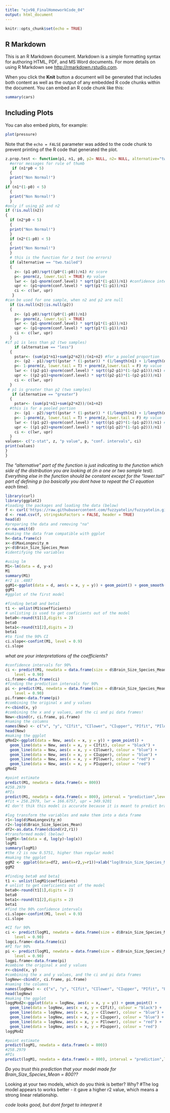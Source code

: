 ```yaml
---
title: "ejv98_FinalHomeworkCode_04"
output: html_document
---
```


```r
knitr::opts_chunk$set(echo = TRUE)
```

## R Markdown

This is an R Markdown document. Markdown is a simple formatting syntax for authoring HTML, PDF, and MS Word documents. For more details on using R Markdown see <http://rmarkdown.rstudio.com>.

When you click the **Knit** button a document will be generated that includes both content as well as the output of any embedded R code chunks within the document. You can embed an R code chunk like this:

```r
summary(cars)
```

## Including Plots

You can also embed plots, for example:

```r
plot(pressure)
```

Note that the `echo = FALSE` parameter was added to the code chunk to prevent printing of the R code that generated the plot.

<!-- [1] Write a simple R function, Z.prop.test(), that can perform one- or two-sample Z-tests for proportion data -->

```r
z.prop.test <- function(p1, n1, p0, p2= NULL, n2= NULL, alternative="two.tailed", conf.level=0.95){
  #error messages for rule of thumb
   if (n1*p0 < 5)
  {
  print("Non Normal!")
  }
if (n1*(1-p0) < 5)
  {
  print("Non Normal!")
  }
#only if using p2 and n2
if (!is.null(n2))
{
  if (n2*p0 < 5)
  {
  print("Non Normal!")
  }
  if (n2*(1-p0) < 5)
  {
  print("Non Normal!")
  }
  # this is the function for z test (no errors)
  if (alternative == "two.tailed")
  {
    z<- (p1-p0)/sqrt((p0*(1-p0))/n1) #z score
    p<- pnorm(z, lower.tail = TRUE) #p value
    lwr <- (p1-qnorm(conf.level) * sqrt(p1*(1-p1))/n1) #confidence intervals
    upr <- (p1+qnorm(conf.level) * sqrt(p1*(1-p1))/n1)
    ci <- c(lwr, upr)
   }
#can be used for one sample, when n2 and p2 are null
  if (is.null(n2)|is.null(p2))
  {
    z<- (p1-p0)/sqrt((p0*(1-p0))/n1)
    p<- pnorm(z, lower.tail = TRUE)
    lwr <- (p1-qnorm(conf.level) * sqrt(p1*(1-p1))/n1)
    upr <- (p1+qnorm(conf.level) * sqrt(p1*(1-p1))/n1)
    ci <- c(lwr, upr)
  }
#if p1 is less than p2 (two samples)
    if (alternative == "less")
  {
    pstar<- (sum(p1*n1)+sum(p2*n2))/(n1+n2) #for a pooled proportion
    z<- (p2 - p1)/sqrt((pstar * (1-pstar)) * (1/length(n1) + 1/length(n2))) #z score
    p<- 1-pnorm(z, lower.tail = T) + pnorm(z,lower.tail = F) #p value
    lwr <- ((p2-p1)-qnorm(conf.level) * sqrt((p2-p1)*(1-(p2-p1)))/n1) # ci intervals
    upr <- ((p2-p1)+qnorm(conf.level) * sqrt((p2-p1)*(1-(p2-p1)))/n1)
    ci <- c(lwr, upr)
  }
 # p1 is greater than p2 (two samples)
   if (alternative == "greater")
  {
    pstar<- (sum(p1*n1)+sum(p2*n2))/(n1+n2) 
  #this is for a pooled portion
    z<- (p1 - p2)/sqrt((pstar * (1-pstar)) * (1/length(n1) + 1/length(n2))) #z score
    p<- 1-pnorm(z, lower.tail = T) + pnorm(z,lower.tail = F) #p value
    lwr <- ((p1-p2)-qnorm(conf.level) * sqrt((p1-p2)*(1-(p1-p2)))/n1) #ci intervals
    upr <- ((p1-p2)+qnorm(conf.level) * sqrt((p1-p2)*(1-(p1-p2)))/n1)
    ci <- c(lwr, upr)
  }
values<- c("z-stat", z, "p value", p, "conf. intervals", ci)
print(values)
}
}
```

*The "alternative" part of the function is just indicating to the function which side of the distribution you are looking at (in a one or two sample test). Everything else in the function should be constant except for the "lower.tail" part of defining p (so basically you dont have to repeat the CI equation each time).*


<!-- [2] The dataset from Kamilar and Cooper has in it a large number of variables related to life history and body size. For this exercise, the end aim is to fit a simple linear regression model to predict longevity (MaxLongevity_m) measured in months from species’ brain size (Brain_Size_Species_Mean) measured in grams. Do the following for both longevity~brain size and log(longevity)~log(brain size): -->

```r
library(curl)
library(ggplot2)
#loading the packages and loading the data (below)
f <- curl('https://raw.githubusercontent.com/fuzzyatelin/fuzzyatelin.github.io/master/AN588_Fall21/KamilarAndCooperData.csv')
d <- read.csv(f, stringsAsFactors = FALSE, header = TRUE)
head(d)
#preparing the data and removing "na"
c<-na.omit(d) 
#making the data fram compatible with ggplot
h<-data.frame(c) 
x<-d$MaxLongevity_m 
y<-d$Brain_Size_Species_Mean 
#identifying the variables
```

```r
#using lm
M1<-lm(data = d, y~x) 
M1
summary(M1)
#r2 is .4887
ggM1<-ggplot(data = d, aes(x = x, y = y)) + geom_point() + geom_smooth(method = "lm", formula = y ~ x)
ggM1
#ggplot of the first model
```

<!-- Identify and interpret the point estimate of the slope (β1 -->
<!-- ), as well as the outcome of the test associated with the hypotheses H0: β1 -->
<!--  = 0; HA: β1 -->
<!--  ≠ 0. Also, find a 90 percent CI for the slope (β1 -->
<!-- ) parameter. -->

```r
#finding beta0 and beta1 
t1 <- unlist(M1$coefficients)
# unlisting is used to get coeficients out of the model
beta0<-round(t1[1],digits = 2)
beta0
beta1<-round(t1[2],digits = 2)
beta1
#to find the 90% CI
ci.slope<-confint(M1, level = 0.9)
ci.slope
```

*what are your interpretations of the coefficients?*

<!-- Using your model, add lines for the 90 percent confidence and prediction interval bands on the plot and add a legend to differentiate between the lines. -->

```r
#confidence intervals for 90%
ci <- predict(M1, newdata = data.frame(size = d$Brain_Size_Species_Mean), interval = "confidence", 
    level = 0.90)  
ci.frame<-data.frame(ci)
#finding the prediction intervals for 90%
pi <- predict(M1, newdata = data.frame(size = d$Brain_Size_Species_Mean), interval = "prediction", 
    level = 0.90)  
pi.frame<-data.frame(pi)
#combining the original x and y values
r<-cbind(x, y) 
#combining the x and y values, and the ci and pi data frames!
New<-cbind(r, ci.frame, pi.frame)
#naming the columns
names(New) <- c("x", "y", "CIfit", "CIlower", "CIupper", "PIfit", "PIlower", "PIupper")
head(New)
#making the ggplot
gMod2<-ggplot(data = New, aes(x = x, y = y)) + geom_point() + 
  geom_line(data = New, aes(x = x, y = CIfit), colour = "black") +
  geom_line(data = New, aes(x = x, y = CIlower), colour = "blue") +
  geom_line(data = New, aes(x = x, y = CIupper), colour = "blue") +
  geom_line(data = New, aes(x = x, y = PIlower), colour = "red") +
  geom_line(data = New, aes(x = x, y = PIupper), colour = "red")
gMod2
```

<!-- [3]Produce a point estimate and associated 90 percent PI for the longevity of a species whose brain weight is 800 gm. Do you trust the model to predict observations accurately for this value of the explanatory variable? Why or why not? -->

```r
#point estimate
predict(M1, newdata = data.frame(x = 800))
#258.2979
#PIs
predict(M1, newdata = data.frame(x = 800), interval = "prediction",level = 0.90)
#fit = 258.2979, lwr = 166.6757, upr = 349.9201
#I don't thik this model is accurate because it is meant to predict brain sizes and longevity of animals with a similar brain size. 800 grams is so much more than the brain sizes in the data set,I don't think the same relationship would exist. 
```

<!-- log model -->

```r
#log transform the variables and make them into a data frame 
r1<-log(d$MaxLongevity_m)
r2<-log(d$Brain_Size_Species_Mean)
df2<-as.data.frame(cbind(r2,r1))
#transformed model (below)
logM1<-lm(data = d, log(y)~log(x))
logM1
summary(logM1)
#the r2 is now 0.5751, higher than regular model
#making the ggplot
ggM2 <- ggplot(data=df2, aes(x=r2,y=r1))+xlab("log(Brain_Size_Species_Mean)")+ylab("log(MaxLongevity_m)")+ geom_point() + geom_smooth(method="lm", fullrange=TRUE)
ggM2
```

```r
#finding beta0 and beta1 
t1 <- unlist(logM1$coefficients)
# unlist to get coeficients out of the model
beta0<-round(t1[1],digits = 2)
beta0
beta1<-round(t1[2],digits = 2)
beta1
#find the 90% confidence intervals
ci.slope<-confint(M1, level = 0.9)
ci.slope
```
```r
#CI for 90%
ci <- predict(logM1, newdata = data.frame(size = d$Brain_Size_Species_Mean), interval = "confidence", 
    level = 0.90)  
logci.frame<-data.frame(ci)
#PI for 90%
pi <- predict(logM1, newdata = data.frame(size = d$Brain_Size_Species_Mean), interval = "prediction", 
    level = 0.90)  
logpi.frame<-data.frame(pi)
#combine the original x and y values
r<-cbind(x, y) 
#combining the x and y values, and the ci and pi data frames
logNew<-cbind(r, ci.frame, pi.frame)
#naming the columns
names(logNew) <- c("x", "y", "CIfit", "CIlower", "CIupper", "PIfit", "PIlower", "PIupper")
head(logNew)
#making the ggplot
loggMod2<-ggplot(data = logNew, aes(x = x, y = y)) + geom_point() + 
  geom_line(data = logNew, aes(x = x, y = CIfit), colour = "black") +
  geom_line(data = logNew, aes(x = x, y = CIlower), colour = "blue") +
  geom_line(data = logNew, aes(x = x, y = CIupper), colour = "blue") +
  geom_line(data = logNew, aes(x = x, y = PIlower), colour = "red") +
  geom_line(data = logNew, aes(x = x, y = PIupper), colour = "red")
loggMod2
```

```r
#point estimate
predict(logM1, newdata = data.frame(x = 800))
#258.2979
#PIs
predict(logM1, newdata = data.frame(x = 800), interval = "prediction",level = 0.90)
```

*Do you trust this prediction that your model made for Brain_Size_Species_Mean = 800??*

Looking at your two models, which do you think is better? Why?
#The log model appears to works better - it gave a higher r2 value, which means a strong linear relationship.

*code looks good, but dont forget to interpret it*

